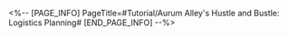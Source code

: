 <%-- [PAGE_INFO]
PageTitle=#Tutorial/Aurum Alley's Hustle and Bustle: Logistics Planning#
[END_PAGE_INFO] --%>
{{Tutorial
|sort      = 801107
|title     = Aurum Alley's Hustle and Bustle: Logistics Planning
|subtitle  = 
|type      = 
|about     = 
|image1    = Tutorial Aurum Alley's Hustle and Bustle Logistics Planning 1.png{{subst:void|<!--$UPLOAD:<<SpriteOutput/TutorialPic/TutorialPage_801107.png>-<Tutorial Aurum Alley's Hustle and Bustle Logistics Planning 1.png>-<Tutorial Files>>-->}}
|text1     = Plan a route and use the {{Color|h|nobold=1|route advantages}} to {{Color|h|nobold=1|increase the logistic score}} of the route
}}